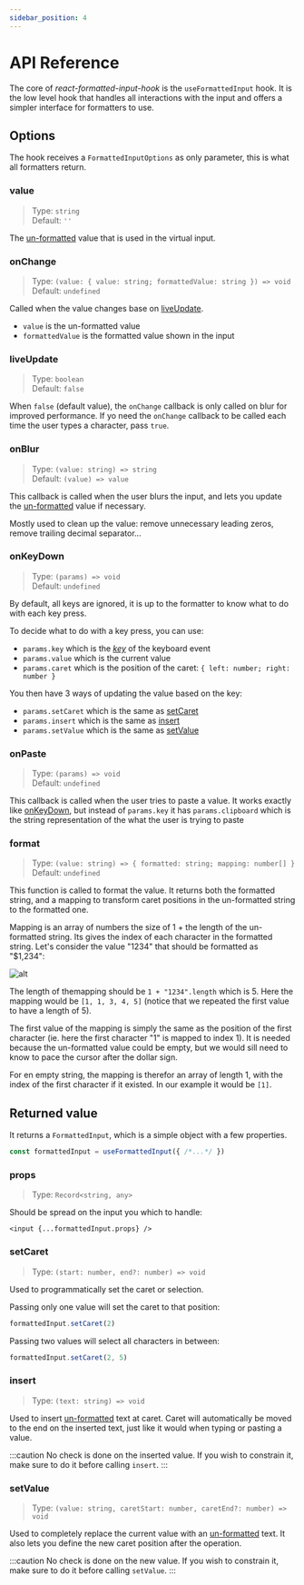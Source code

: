```yaml
---
sidebar_position: 4
---
```


# API Reference

The core of *react-formatted-input-hook* is the `useFormattedInput` hook. 
It is the low level hook that handles all interactions with the input and offers
a simpler interface for formatters to use.

## Options

The hook receives a `FormattedInputOptions` as only parameter, this is what all formatters return.

### value
> Type: `string`<br/>
> Default: `''`

The [un-formatted]('./under-the-hood) value that is used in the virtual input.

### onChange
> Type: `(value: { value: string; formattedValue: string }) => void`<br/>
> Default: `undefined`

Called when the value changes base on [liveUpdate](#liveupdate).
- `value` is the un-formatted value
- `formattedValue` is the formatted value shown in the input

### liveUpdate
> Type: `boolean`<br/>
> Default: `false`

When `false` (default value), the `onChange` callback is only called on blur for improved performance.
If yo need the `onChange` callback to be called each time the user types a character, pass `true`.

### onBlur
> Type: `(value: string) => string`<br/>
> Default: `(value) => value`

This callback is called when the user blurs the input, and lets you update the [un-formatted]('./under-the-hood) value
if necessary.

Mostly used to clean up the value: remove unnecessary leading zeros, remove trailing decimal separator...

### onKeyDown
> Type: `(params) => void`<br/>
> Default: `undefined`

By default, all keys are ignored, it is up to the formatter to know what to do with each key press.

To decide what to do with a key press, you can use: 

- `params.key` which is the [*key*](https://developer.mozilla.org/en-US/docs/Web/API/KeyboardEvent/key) of the keyboard event
- `params.value` which is the current value
- `params.caret` which is the position of the caret: `{ left: number; right: number }`

You then have 3 ways of updating the value based on the key:
- `params.setCaret` which is the same as [setCaret](#setcaret)
- `params.insert` which is the same as [insert](#insert)
- `params.setValue` which is the same as [setValue](#setvalue)

### onPaste
> Type: `(params) => void`<br/>
> Default: `undefined`

This callback is called when the user tries to paste a value. 
It works exactly like [onKeyDown](#onkeydown), but instead of `params.key` it has `params.clipboard`
which is the string representation of the what the user is trying to paste

### format
> Type: `(value: string) => { formatted: string; mapping: number[] }`<br/>
> Default: `undefined`

This function is called to format the value. It returns both the formatted string,
and a mapping to transform caret positions in the un-formatted string to the formatted one.

Mapping is an array of numbers the size of 1 + the length of the un-formatted string.
Its gives the index of each character in the formatted string.
Let's consider the value "1234" that should be formatted as "$1,234":

![alt](/img/mapping.svg)

The length of themapping should be `1 + "1234".length` which is 5. Here the mapping would be `[1, 1, 3, 4, 5]` (notice that we repeated the first value to have a length of 5).

The first value of the mapping is simply the same as the position of the first character (ie. here the first character "1" is mapped to index 1).
It is needed because the un-formatted value could be empty, but we would sill need to know to pace the cursor after the dollar sign.

For en empty string, the mapping is therefor an array of length 1, with the index of the first character if it existed. In our example it would be `[1]`.

## Returned value

It returns a `FormattedInput`, which is a simple object with a few properties.

```ts
const formattedInput = useFormattedInput({ /*...*/ })
```

### props
> Type: `Record<string, any>`<br/>

Should be spread on the input you which to handle:

```tsx
<input {...formattedInput.props} />
```

### setCaret
> Type: `(start: number, end?: number) => void`<br/>

Used to programmatically set the caret or selection. 

Passing only one value will set the caret to that position:
```ts
formattedInput.setCaret(2)
```

Passing two values will select all characters in between:
```ts
formattedInput.setCaret(2, 5)
```

### insert
> Type: `(text: string) => void`<br/>

Used to insert [un-formatted]('./under-the-hood) text at caret. Caret will automatically be moved to the end on the inserted text, 
just like it would when typing or pasting a value.

:::caution
No check is done on the inserted value. If you wish to constrain it, make sure to do it before calling `insert`.
:::

### setValue
> Type: `(value: string, caretStart: number, caretEnd?: number) => void`<br/>

Used to completely replace the current value with an [un-formatted]('./under-the-hood) text. 
It also lets you define the new caret position after the operation.

:::caution
No check is done on the new value. If you wish to constrain it, make sure to do it before calling `setValue`.
:::